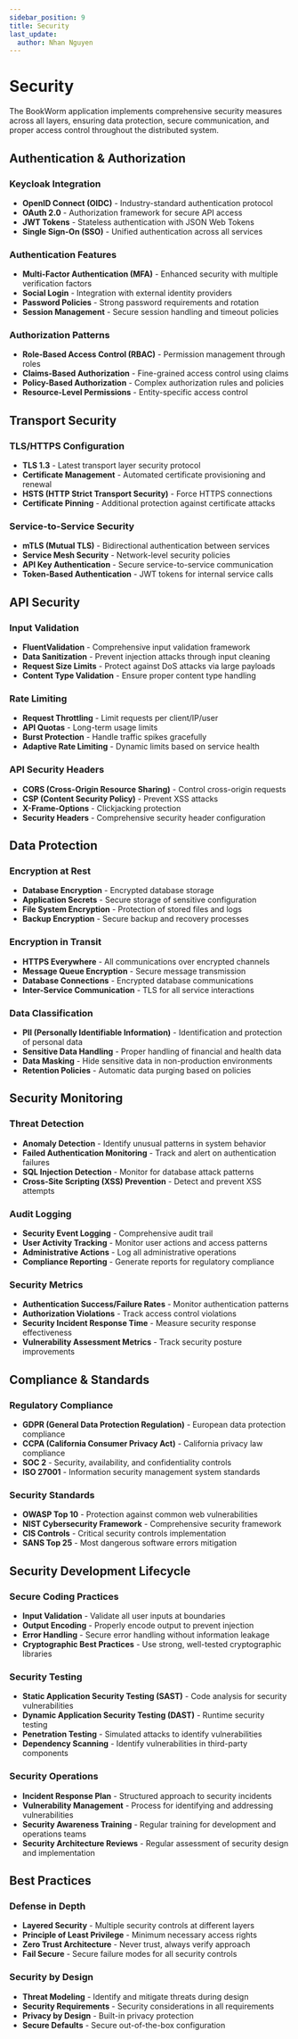 ```yaml
---
sidebar_position: 9
title: Security
last_update:
  author: Nhan Nguyen
---
```


# Security

The BookWorm application implements comprehensive security measures across all layers, ensuring data protection, secure communication, and proper access control throughout the distributed system.

## Authentication & Authorization

### Keycloak Integration
- **OpenID Connect (OIDC)** - Industry-standard authentication protocol
- **OAuth 2.0** - Authorization framework for secure API access
- **JWT Tokens** - Stateless authentication with JSON Web Tokens
- **Single Sign-On (SSO)** - Unified authentication across all services

### Authentication Features
- **Multi-Factor Authentication (MFA)** - Enhanced security with multiple verification factors
- **Social Login** - Integration with external identity providers
- **Password Policies** - Strong password requirements and rotation
- **Session Management** - Secure session handling and timeout policies

### Authorization Patterns
- **Role-Based Access Control (RBAC)** - Permission management through roles
- **Claims-Based Authorization** - Fine-grained access control using claims
- **Policy-Based Authorization** - Complex authorization rules and policies
- **Resource-Level Permissions** - Entity-specific access control

## Transport Security

### TLS/HTTPS Configuration
- **TLS 1.3** - Latest transport layer security protocol
- **Certificate Management** - Automated certificate provisioning and renewal
- **HSTS (HTTP Strict Transport Security)** - Force HTTPS connections
- **Certificate Pinning** - Additional protection against certificate attacks

### Service-to-Service Security
- **mTLS (Mutual TLS)** - Bidirectional authentication between services
- **Service Mesh Security** - Network-level security policies
- **API Key Authentication** - Secure service-to-service communication
- **Token-Based Authentication** - JWT tokens for internal service calls

## API Security

### Input Validation
- **FluentValidation** - Comprehensive input validation framework
- **Data Sanitization** - Prevent injection attacks through input cleaning
- **Request Size Limits** - Protect against DoS attacks via large payloads
- **Content Type Validation** - Ensure proper content type handling

### Rate Limiting
- **Request Throttling** - Limit requests per client/IP/user
- **API Quotas** - Long-term usage limits
- **Burst Protection** - Handle traffic spikes gracefully
- **Adaptive Rate Limiting** - Dynamic limits based on service health

### API Security Headers
- **CORS (Cross-Origin Resource Sharing)** - Control cross-origin requests
- **CSP (Content Security Policy)** - Prevent XSS attacks
- **X-Frame-Options** - Clickjacking protection
- **Security Headers** - Comprehensive security header configuration

## Data Protection

### Encryption at Rest
- **Database Encryption** - Encrypted database storage
- **Application Secrets** - Secure storage of sensitive configuration
- **File System Encryption** - Protection of stored files and logs
- **Backup Encryption** - Secure backup and recovery processes

### Encryption in Transit
- **HTTPS Everywhere** - All communications over encrypted channels
- **Message Queue Encryption** - Secure message transmission
- **Database Connections** - Encrypted database communications
- **Inter-Service Communication** - TLS for all service interactions

### Data Classification
- **PII (Personally Identifiable Information)** - Identification and protection of personal data
- **Sensitive Data Handling** - Proper handling of financial and health data
- **Data Masking** - Hide sensitive data in non-production environments
- **Retention Policies** - Automatic data purging based on policies

## Security Monitoring

### Threat Detection
- **Anomaly Detection** - Identify unusual patterns in system behavior
- **Failed Authentication Monitoring** - Track and alert on authentication failures
- **SQL Injection Detection** - Monitor for database attack patterns
- **Cross-Site Scripting (XSS) Prevention** - Detect and prevent XSS attempts

### Audit Logging
- **Security Event Logging** - Comprehensive audit trail
- **User Activity Tracking** - Monitor user actions and access patterns
- **Administrative Actions** - Log all administrative operations
- **Compliance Reporting** - Generate reports for regulatory compliance

### Security Metrics
- **Authentication Success/Failure Rates** - Monitor authentication patterns
- **Authorization Violations** - Track access control violations
- **Security Incident Response Time** - Measure security response effectiveness
- **Vulnerability Assessment Metrics** - Track security posture improvements

## Compliance & Standards

### Regulatory Compliance
- **GDPR (General Data Protection Regulation)** - European data protection compliance
- **CCPA (California Consumer Privacy Act)** - California privacy law compliance
- **SOC 2** - Security, availability, and confidentiality controls
- **ISO 27001** - Information security management system standards

### Security Standards
- **OWASP Top 10** - Protection against common web vulnerabilities
- **NIST Cybersecurity Framework** - Comprehensive security framework
- **CIS Controls** - Critical security controls implementation
- **SANS Top 25** - Most dangerous software errors mitigation

## Security Development Lifecycle

### Secure Coding Practices
- **Input Validation** - Validate all user inputs at boundaries
- **Output Encoding** - Properly encode output to prevent injection
- **Error Handling** - Secure error handling without information leakage
- **Cryptographic Best Practices** - Use strong, well-tested cryptographic libraries

### Security Testing
- **Static Application Security Testing (SAST)** - Code analysis for security vulnerabilities
- **Dynamic Application Security Testing (DAST)** - Runtime security testing
- **Penetration Testing** - Simulated attacks to identify vulnerabilities
- **Dependency Scanning** - Identify vulnerabilities in third-party components

### Security Operations
- **Incident Response Plan** - Structured approach to security incidents
- **Vulnerability Management** - Process for identifying and addressing vulnerabilities
- **Security Awareness Training** - Regular training for development and operations teams
- **Security Architecture Reviews** - Regular assessment of security design and implementation

## Best Practices

### Defense in Depth
- **Layered Security** - Multiple security controls at different layers
- **Principle of Least Privilege** - Minimum necessary access rights
- **Zero Trust Architecture** - Never trust, always verify approach
- **Fail Secure** - Secure failure modes for all security controls

### Security by Design
- **Threat Modeling** - Identify and mitigate threats during design
- **Security Requirements** - Security considerations in all requirements
- **Privacy by Design** - Built-in privacy protection
- **Secure Defaults** - Secure out-of-the-box configuration
